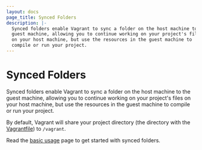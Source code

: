 ```yaml
---
layout: docs
page_title: Synced Folders
description: |-
  Synced folders enable Vagrant to sync a folder on the host machine to the
  guest machine, allowing you to continue working on your project's files
  on your host machine, but use the resources in the guest machine to
  compile or run your project.
---
```


# Synced Folders

Synced folders enable Vagrant to sync a folder on the host machine to the
guest machine, allowing you to continue working on your project's files
on your host machine, but use the resources in the guest machine to
compile or run your project.

By default, Vagrant will share your project directory (the directory
with the [Vagrantfile](/docs/vagrantfile/)) to `/vagrant`.

Read the [basic usage](/docs/synced-folders/basic_usage) page to get started
with synced folders.
